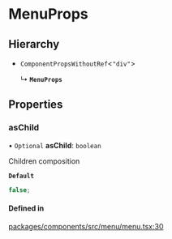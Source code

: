 # MenuProps

## Hierarchy

- `ComponentPropsWithoutRef`\<`"div"`\>

  ↳ **`MenuProps`**

## Properties

### asChild

• `Optional` **asChild**: `boolean`

Children composition

**`Default`**

```ts
false;
```

#### Defined in

[packages/components/src/menu/menu.tsx:30](https://github.com/vtex/shoreline/blob/bf9009f50/packages/components/src/menu/menu.tsx#L30)
